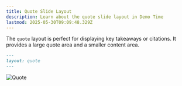 ```yaml
---
title: Quote Slide Layout
description: Learn about the quote slide layout in Demo Time
lastmod: 2025-05-30T09:09:48.329Z
---
```




The `quote` layout is perfect for displaying key takeaways or citations. It provides a large quote area and a smaller content area.

```md
---
layout: quote
---
```

<Image class="mx-auto" src={quoteImg} alt="Quote" />
